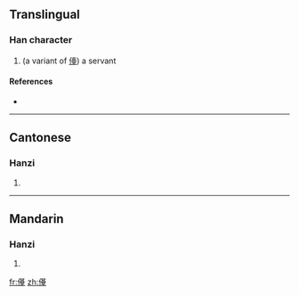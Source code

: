 ==Translingual==

===Han character===
{{Han char|rn=9|rad=人|as=13|sn=15|four=|canj=人廿月土 (OTBG)}}

# (a variant of [[儓]]) a servant

====References====
* {{Han ref|kx=0119.231|hdz=10223.131|uh=3497|ud=13463}}

----

==Cantonese==

===Hanzi===
{{yue-hanzi|jyut=|y=toi4}}

# {{defn|Cantonese|sort=人13}}

----

==Mandarin==

===Hanzi===
{{cmn-hanzi|pin=[[tái]] ([[tai2]])|wg=t'ai<sup>2</sup>}}

# {{defn|Mandarin|sort=人13}}

[[fr:㒗]]
[[zh:㒗]]